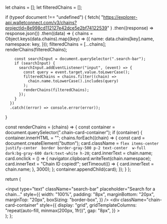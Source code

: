   let chains = [];
  let filteredChains = [];

  if (typeof document !== "undefined") {
    fetch(
      "https://explorer-api.walletconnect.com/v3/chains?projectId=8e998cd112127e42dce5e2bf74122539"
    )
      .then((response) => response.json())
      .then((data) => {
        chains = Object.keys(data.chains).map((key) => ({
          name: data.chains[key].name, 
          namespace: key, 
        }));
        filteredChains = [...chains];
        renderChains(filteredChains);

        const searchInput = document.querySelector(".search-bar");
        if (searchInput) {
          searchInput.addEventListener("input", (event) => {
            const query = event.target.value.toLowerCase();
            filteredChains = chains.filter((chain) =>
              chain.name.toLowerCase().includes(query)
            );
            renderChains(filteredChains);
          });
        }
      })
      .catch((error) => console.error(error));
  }

  const renderChains = (chains) => {
    const container = document.querySelector(".chain-card-container");
    if (container) {
      container.innerHTML = "";
      chains.forEach((chain) => {
        const card = document.createElement("button");
        card.className = `
          flex items-center justify-center 
          border border-gray-500 p-2 text-center 
          w-full dark:bg-gray-600 dark:text-white h-20
        `;
        card.innerText = chain.name;
        card.onclick = () => {
          navigator.clipboard.writeText(chain.namespace);
          card.innerText = "Chain ID copied!";
          setTimeout(() => {
            card.innerText = chain.name;
          }, 3000);
        };
        container.appendChild(card);
      });
    }
  };

  return (
    <div className="chain-list">
      <input
        type="text"
        className="search-bar"
        placeholder="Search for a chain..."
        style={{
          width: "100%",
          padding: "8px",
          marginBottom: "20px",
          marginTop: "20px",
          boxSizing: "border-box",
        }}
      />
      <div
        className="chain-card-container"
        style={{
          display: "grid",
          gridTemplateColumns: "repeat(auto-fill, minmax(200px, 1fr))",
          gap: "8px",
        }}
      ></div>
    </div>
  );
};
